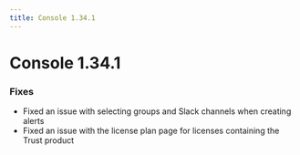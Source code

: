 ```yaml
---
title: Console 1.34.1
---
```


# Console 1.34.1

### Fixes

- Fixed an issue with selecting groups and Slack channels when creating alerts
- Fixed an issue with the license plan page for licenses containing the Trust product
